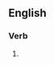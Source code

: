 ==English==

===Verb===
{{head|en|present participle}}

# {{present participle of|revalidate|lang=en|nocat=1}}
